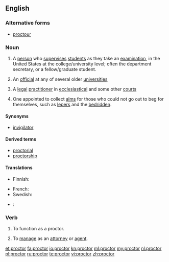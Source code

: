{{also|Proctor}}
==English==

{{wikipedia}}

===Alternative forms===
* [[proctour]] {{qualifier|obsolete}}

===Noun===
{{en-noun}}

# {{context|US|lang=en}} A [[person]] who [[supervise]]s [[student]]s as they take an [[examination]], in the United States at the college/university level; often the department secretary, or a fellow/graduate student.
# {{context|UK|lang=en}} An [[official]] at any of several older [[university|universities]]
# {{context|British|legal|lang=en}} A [[legal]] [[practitioner]] in [[ecclesiastical]] and some other [[court]]s
# {{context|obsolete|lang=en}} One appointed to collect [[alms]] for those who could not go out to beg for themselves, such as [[leper]]s and the [[bedridden]].

====Synonyms====
* {{sense|examination supervisor}} [[invigilator]]

====Derived terms====
*[[proctorial]]
*[[proctorship]]

====Translations====
{{trans-top|person who supervises students as they take an examination}}
* Finnish: {{t+|fi|valvoja}}
{{trans-mid}}
* French: {{t+|fr|surveillant}}
* Swedish: {{t+|sv|tentamensvakt|c}}
{{trans-bottom}}

{{trans-top|UK university official}}
{{trans-mid}}
{{trans-bottom}}

{{trans-top|legal practitioner}}
{{trans-mid}}
{{trans-bottom}}

{{checktrans-top|}}
{{trans-mid}}
* {{ttbc|ga}}: {{t|ga|prócadóir|m}}
{{trans-bottom}}

===Verb===
{{en-verb}}

# {{context|US|lang=en}} To function as a proctor.
# {{context|transitive|lang=en}} To [[manage]] as an [[attorney]] or [[agent]].
#: {{rfquotek|Bishop Warburton}}

[[et:proctor]]
[[fa:proctor]]
[[io:proctor]]
[[kn:proctor]]
[[ml:proctor]]
[[my:proctor]]
[[nl:proctor]]
[[pl:proctor]]
[[ru:proctor]]
[[te:proctor]]
[[vi:proctor]]
[[zh:proctor]]